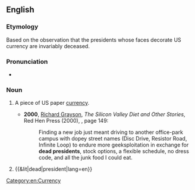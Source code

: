 {{also|dead-president}}
==English==

===Etymology===
Based on the observation that the presidents whose faces decorate US currency are invariably deceased.

===Pronunciation===
* {{audio|En-au-dead president.ogg|Audio (AU)|lang=en}}

===Noun===
{{en-noun}}

# {{lb|en|US|slang}} A piece of US paper [[currency]].
#* '''2000''', [[w:Richard Grayson (writer)|Richard Grayson]], ''The Silicon Valley Diet and Other Stories'', Red Hen Press (2000), {{ISBN|9781888996234}}, page 149:
#*: Finding a new job just meant driving to another office-park campus with dopey street names (Disc Drive, Resistor Road, Infinite Loop) to endure more geeksploitation in exchange for '''dead presidents''', stock options, a flexible schedule, no dress code, and all the junk food I could eat.
# {{&lit|dead|president|lang=en}}

[[Category:en:Currency]]